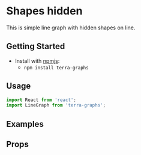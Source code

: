 
# Shapes hidden
This is simple line graph with hidden shapes on line.

## Getting Started

- Install with [npmjs](https://www.npmjs.com):
  - `npm install terra-graphs`

## Usage

```jsx
import React from 'react';
import LineGraph from 'terra-graphs';
```
## Examples
<LineGraph />

## Props
<PropsTable />